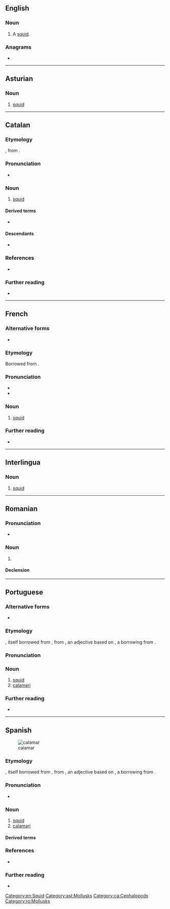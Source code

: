 ==English==

===Noun===
{{en-noun}}

# {{lb|en|dated}} A [[squid]].

===Anagrams===
* {{anagrams|en|a=aaaclmr|Lamarca}}

[[Category:en:Squid]]

----

==Asturian==
{{wikipedia|lang=ast}}

===Noun===
{{ast-noun|m|calamares}}

# [[squid]]

[[Category:ast:Mollusks]]

----

==Catalan==
{{wikipedia|lang=ca}}

===Etymology===
{{bor+|ca|it|calamaro}}, from {{der|ca|la|calamārius}}.

===Pronunciation===
* {{ca-IPA|calamàrr}}

===Noun===
{{ca-noun|m}}

# [[squid]]

====Derived terms====
* {{l|ca|calamar gegant}}

====Descendants====
* {{desc|es|calamar|bor=1}}

===References===
* {{R:DCVB}}

===Further reading===
* {{R:IEC2}}

[[Category:ca:Cephalopods]]

----

==French==

===Alternative forms===
* {{alt|fr|calmar}}

===Etymology===
Borrowed from {{bor|fr|it|calamaro}}.

===Pronunciation===
* {{fr-IPA}}
* {{audio|fr|Fr-calamar.ogg|Audio}}

===Noun===
{{fr-noun|m}}

# [[squid]]

===Further reading===
* {{R:TLFi|calmar}}

{{C|fr|Mollusks}}

----

==Interlingua==

===Noun===
{{ia-noun|es}}

# [[squid]]

----

==Romanian==

===Pronunciation===
* {{IPA|ro|/kalaˈmar/}}

===Noun===
{{ro-noun|m|calamari}}

# {{alternative form of|ro|calmar||squid}}

====Declension====
{{ro-noun-m}}

[[Category:ro:Mollusks]]

----

==Portuguese==

===Alternative forms===
* {{alt|pt|calmar}}

===Etymology===
{{bor+|pt|ca|calamar}}, itself borrowed from {{der|pt|it|calamaro}}, from {{der|pt|la|calamārius}}, an adjective based on {{der|pt|la|calamus}}, a borrowing from {{der|pt|grc|κάλαμος||reed, ink pen}}.

===Pronunciation===
{{pt-IPA}}

===Noun===
{{pt-noun|m}} {{tlb|pt|South Portugal|Brazil}}

# [[squid]]
# [[calamari]]

===Further reading===
* {{R:pt:Infopédia}}

{{C|es|Mollusks|Seafood}}

----

==Spanish==
{{wikipedia|lang=es}}
[[Image:Loligo vulgaris.jpg|thumb|calamar]]

===Etymology===
{{bor+|es|ca|calamar}}, itself borrowed from {{der|es|it|calamaro}}, from {{der|es|la|calamārius}}, an adjective based on {{der|es|la|calamus}}, a borrowing from {{der|es|grc|κάλαμος||reed, ink pen}}.

===Pronunciation===
{{es-IPA}}
* {{audio|es|LL-Q1321 (spa)-AdrianAbdulBaha-calamar.wav|Audio (Colombia)}}

===Noun===
{{es-noun|m}}

# [[squid]]
# [[calamari]]

====Derived terms====
{{col3|es
|calamar gigante
|calamar vampiro
|calamar volador europeo
}}

===References===
* {{R:es:DCECH|calamar|752|vol=A–Ca}}

===Further reading===
* {{R:es:DRAE}}

{{C|es|Mollusks|Seafood}}